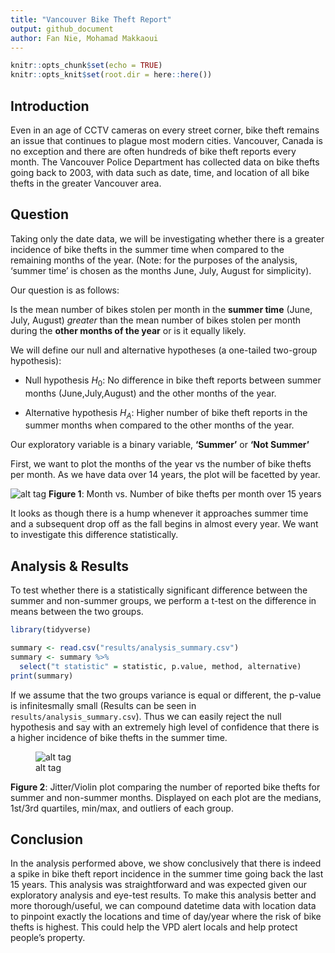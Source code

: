 ```yaml
---
title: "Vancouver Bike Theft Report"
output: github_document
author: Fan Nie, Mohamad Makkaoui
---
```


```r
knitr::opts_chunk$set(echo = TRUE)
knitr::opts_knit$set(root.dir = here::here())
```

## Introduction

Even in an age of CCTV cameras on every street corner, bike theft remains an issue that continues to plague most modern cities. 
Vancouver, Canada is no exception and there are often hundreds of bike theft reports every month. The Vancouver Police Department has 
collected data on bike thefts going back to 2003, with data such as date, time, and location of all bike thefts in the greater Vancouver area.

## Question

Taking only the date data, we will be investigating whether there is a greater incidence of bike thefts in the summer time when compared to the remaining months of the year.
(Note: for the purposes of the analysis, 'summer time' is chosen as the months June, July, August for simplicity).

Our question is as follows: 

Is the mean number of bikes stolen per month in the **summer time** (June, July, August) *greater* than the mean number of bikes stolen per month during the **other months of the year** or is it equally likely. 

We will define our null and alternative hypotheses (a one-tailed two-group hypothesis): 

  * Null hypothesis $H_0$: No difference in bike theft reports between summer months (June,July,August) and the other months of the year.
  
  * Alternative hypothesis $H_A$: Higher number of bike theft reports in the summer months when compared to the other months of the year.

Our exploratory variable is a binary variable, **‘Summer’** or **‘Not Summer’** 

First, we want to plot the months of the year vs the number of bike thefts per month. As we have data over 14 years, the plot will be facetted by year.

![alt tag](../results/figures/viz_exploratory.png)
**Figure 1**: Month vs. Number of bike thefts per month over 15 years


It looks as though there is a hump whenever it approaches summer time and a subsequent drop off as the fall begins in almost every year. We want to investigate this difference statistically.

## Analysis & Results

To test whether there is a statistically significant difference between the summer and non-summer groups, we perform a t-test on the difference in means between the two groups.

```r
library(tidyverse)
```

```r
summary <- read.csv("results/analysis_summary.csv")
summary <- summary %>%
  select("t statistic" = statistic, p.value, method, alternative)
print(summary)
```

If we assume that the two groups variance is equal or different, the p-value is infinitesmally small (Results can be seen in `results/analysis_summary.csv`). Thus we can easily reject the null hypothesis and say with an extremely high level of confidence that there is a higher incidence of bike thefts in the summer time.

![alt tag](../results/figures/bike_boxplot.png)

**Figure 2**: Jitter/Violin plot comparing the number of reported bike thefts for summer and non-summer months. Displayed on each plot are the medians, 1st/3rd quartiles, min/max, and outliers of each group.

## Conclusion

In the analysis performed above, we show conclusively that there is indeed a spike in bike theft report incidence in the summer time going back the last 15 years. This analysis was straightforward and was expected given our exploratory analysis and eye-test results. To make this analysis better and more thorough/useful, we can compound datetime data with location data to pinpoint exactly the locations and time of day/year where the risk of bike thefts is highest. This could help the VPD alert locals and help protect people's property.